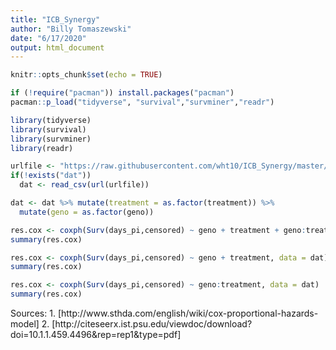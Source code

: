 ```yaml
---
title: "ICB_Synergy"
author: "Billy Tomaszewski"
date: "6/17/2020"
output: html_document
---
```


```r
knitr::opts_chunk$set(echo = TRUE)
```

```r
if (!require("pacman")) install.packages("pacman")
pacman::p_load("tidyverse", "survival","survminer","readr")

library(tidyverse)
library(survival)
library(survminer)
library(readr)

urlfile <- "https://raw.githubusercontent.com/wht10/ICB_Synergy/master/ICB_Synergy_Data.csv"
if(!exists("dat"))
  dat <- read_csv(url(urlfile))

dat <- dat %>% mutate(treatment = as.factor(treatment)) %>%  
  mutate(geno = as.factor(geno))

res.cox <- coxph(Surv(days_pi,censored) ~ geno + treatment + geno:treatment, data = dat)
summary(res.cox)

res.cox <- coxph(Surv(days_pi,censored) ~ geno + treatment, data = dat)
summary(res.cox)

res.cox <- coxph(Surv(days_pi,censored) ~ geno:treatment, data = dat)
summary(res.cox)
```

Sources:
1. [http://www.sthda.com/english/wiki/cox-proportional-hazards-model]
2. [http://citeseerx.ist.psu.edu/viewdoc/download?doi=10.1.1.459.4496&rep=rep1&type=pdf]
